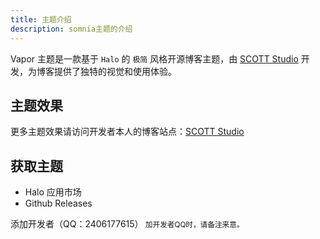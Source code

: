 ```yaml
---
title: 主题介绍
description: somnia主题的介绍
---
```


Vapor 主题是一款基于 `Halo` 的 `极简` 风格开源博客主题，由 [SCOTT Studio](https://blog.scott-studio.cn) 开发，为博客提供了独特的视觉和使用体验。

## 主题效果

更多主题效果请访问开发者本人的博客站点：[SCOTT Studio](https://halo.scott-studio.cn)

## 获取主题

- Halo 应用市场
- Github Releases

<Callout title="交流">
  添加开发者（QQ：2406177615）<small> 加开发者QQ时，请备注来意。</small>
</Callout>
